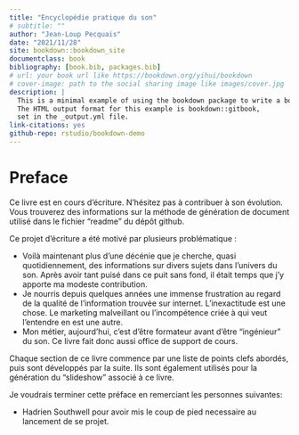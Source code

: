 ```yaml
---
title: "Encyclopédie pratique du son"
# subtitle: ""
author: "Jean-Loup Pecquais"
date: "2021/11/28"
site: bookdown::bookdown_site
documentclass: book
bibliography: [book.bib, packages.bib]
# url: your book url like https://bookdown.org/yihui/bookdown
# cover-image: path to the social sharing image like images/cover.jpg
description: |
  This is a minimal example of using the bookdown package to write a book.
  The HTML output format for this example is bookdown::gitbook,
  set in the _output.yml file.
link-citations: yes
github-repo: rstudio/bookdown-demo
---
```


# Preface {-}

Ce livre est en cours d'écriture. N'hésitez pas à contribuer à son évolution. Vous trouverez des informations sur la méthode de génération de document utilisé dans le fichier "readme" du dépôt github.

Ce projet d'écriture a été motivé par plusieurs problématique :

+ Voilà maintenant plus d'une décénie que je cherche, quasi quotidiennement, des informations sur divers sujets dans l'univers du son. Après avoir tant puisé dans ce puit sans fond, il était temps que j'y apporte ma modeste contribution.
+ Je nourris depuis quelques années une immense frustration au regard de la qualité de l'information trouvée sur internet. L'inexactitude est une chose. Le marketing malveillant ou l'incompétence criée à qui veut l'entendre en est une autre.
+ Mon métier, aujourd'hui, c'est d'être formateur avant d'être "ingénieur" du son. Ce livre fait donc aussi office de support de cours.

Chaque section de ce livre commence par une liste de points clefs abordés, puis sont développés par la suite. Ils sont également utilisés pour la génération du "slideshow" associé à ce livre.

Je voudrais terminer cette préface en remerciant les personnes suivantes:

+ Hadrien Southwell pour avoir mis le coup de pied necessaire au lancement de se projet.